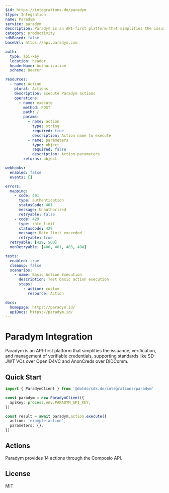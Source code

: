 ```yaml
---
$id: https://integrations.do/paradym
$type: Integration
name: Paradym
service: paradym
description: Paradym is an API-first platform that simplifies the issuance, verification, and management of verifiable credentials, supporting standards like SD-JWT VCs over OpenID4VC and AnonCreds over DIDComm.
category: productivity
sdkBased: false
baseUrl: https://api.paradym.com

auth:
  type: api-key
  location: header
  headerName: Authorization
  scheme: Bearer

resources:
  - name: Action
    plural: Actions
    description: Execute Paradym actions
    operations:
      - name: execute
        method: POST
        path: /
        params:
          - name: action
            type: string
            required: true
            description: Action name to execute
          - name: parameters
            type: object
            required: false
            description: Action parameters
        returns: object

webhooks:
  enabled: false
  events: []

errors:
  mapping:
    - code: 401
      type: authentication
      statusCode: 401
      message: Unauthorized
      retryable: false
    - code: 429
      type: rate_limit
      statusCode: 429
      message: Rate limit exceeded
      retryable: true
  retryable: [429, 500]
  nonRetryable: [400, 401, 403, 404]

tests:
  enabled: true
  cleanup: false
  scenarios:
    - name: Basic Action Execution
      description: Test basic action execution
      steps:
        - action: custom
          resource: Action

docs:
  homepage: https://paradym.id/
  apiDocs: https://paradym.id/
---
```


# Paradym Integration

Paradym is an API-first platform that simplifies the issuance, verification, and management of verifiable credentials, supporting standards like SD-JWT VCs over OpenID4VC and AnonCreds over DIDComm.

## Quick Start

```typescript
import { ParadymClient } from '@dotdo/sdk.do/integrations/paradym'

const paradym = new ParadymClient({
  apiKey: process.env.PARADYM_API_KEY,
})

const result = await paradym.action.execute({
  action: 'example_action',
  parameters: {},
})
```

## Actions

Paradym provides 14 actions through the Composio API.

## License

MIT
